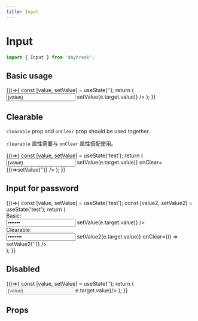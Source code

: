 ```yaml
---
title: Input
---
```



# Input

```javascript
import { Input } from 'daybreak';
```

## Basic usage

<Playground>
  {()=>{
    const [value, setValue] = useState('');
    return (
      <Input placeholder="请输入..." value={value} onChange={(e) => setValue(e.target.value)} />
    );
  }}
</Playground>

## Clearable

`clearable` prop and `onClear` prop should be used together.

`clearable` 属性需要与 `onClear` 属性搭配使用。

<Playground>
  {()=>{
    const [value, setValue] = useState('test');
    return (
      <Input
        clearable
        value={value}
        onChange={(e) => setValue(e.target.value)}
        onClear={()=>setValue('')}
      />
    );
  }}
</Playground>

## Input for password

<Playground>
  {()=>{
    const [value, setValue] = useState('test');
    const [value2, setValue2] = useState('test');
    return (
      <div>
        <div>Basic:</div>
        <Input type="password" value={value} onChange={(e) => setValue(e.target.value)} />
        <div>Clearable:</div>
        <Input type="password" clearable value={value2} onChange={(e) => setValue2(e.target.value)} onClear={() => setValue2('')} />
      </div>
    );
  }}
</Playground>

## Disabled

<Playground>
  {()=>{
    const [value, setValue] = useState('');
    return (
      <Input disabled value={value} onChange={(e)=>e.target.value}/>
    );
  }}
</Playground>

## Props

<Props of={Input} />
